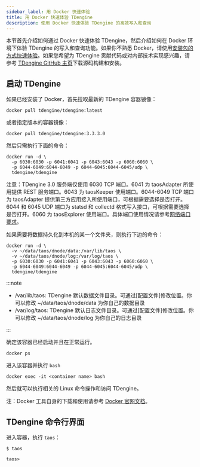```yaml
---
sidebar_label: 用 Docker 快速体验
title: 用 Docker 快速体验 TDengine
description: 使用 Docker 快速体验 TDengine 的高效写入和查询
---
```


本节首先介绍如何通过 Docker 快速体验 TDengine，然后介绍如何在 Docker 环境下体验 TDengine 的写入和查询功能。如果你不熟悉 Docker，请使用[安装包的方式快速体验](../../get-started/package/)。如果您希望为 TDengine 贡献代码或对内部技术实现感兴趣，请参考 [TDengine GitHub 主页](https://github.com/taosdata/TDengine)下载源码构建和安装。

## 启动 TDengine

如果已经安装了 Docker，首先拉取最新的 TDengine 容器镜像：

```shell
docker pull tdengine/tdengine:latest
```

或者指定版本的容器镜像：

```shell
docker pull tdengine/tdengine:3.3.3.0
```

然后只需执行下面的命令：

```shell
docker run -d \
  -p 6030:6030 -p 6041:6041 -p 6043:6043 -p 6060:6060 \
  -p 6044-6049:6044-6049 -p 6044-6045:6044-6045/udp \
  tdengine/tdengine
```

注意：TDengine 3.0 服务端仅使用 6030 TCP 端口。6041 为 taosAdapter 所使用提供 REST 服务端口。6043 为 taosKeeper 使用端口。6044-6049 TCP 端口为 taosAdapter 提供第三方应用接入所使用端口，可根据需要选择是否打开。
6044 和 6045 UDP 端口为 statsd 和 collectd 格式写入接口，可根据需要选择是否打开。6060 为 taosExplorer 使用端口。具体端口使用情况请参考[网络端口要求](../../operation/planning#网络端口要求)。

如果需要将数据持久化到本机的某一个文件夹，则执行下边的命令：

```shell
docker run -d \
  -v ~/data/taos/dnode/data:/var/lib/taos \
  -v ~/data/taos/dnode/log:/var/log/taos \
  -p 6030:6030 -p 6041:6041 -p 6043:6043 -p 6060:6060 \
  -p 6044-6049:6044-6049 -p 6044-6045:6044-6045/udp \
  tdengine/tdengine
```

:::note

- /var/lib/taos: TDengine 默认数据文件目录。可通过[配置文件]修改位置。你可以修改 ~/data/taos/dnode/data 为你自己的数据目录
- /var/log/taos: TDengine 默认日志文件目录。可通过[配置文件]修改位置。你可以修改 ~/data/taos/dnode/log 为你自己的日志目录
  
:::

确定该容器已经启动并且在正常运行。

```shell
docker ps
```

进入该容器并执行 `bash`

```shell
docker exec -it <container name> bash
```

然后就可以执行相关的 Linux 命令操作和访问 TDengine。

注：Docker 工具自身的下载和使用请参考 [Docker 官网文档](https://docs.docker.com/get-docker/)。

## TDengine 命令行界面

进入容器，执行 `taos`：

```
$ taos

taos>
```


<Getstarted />